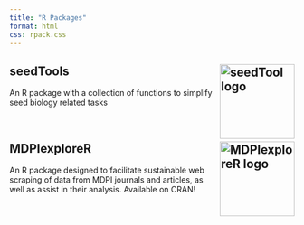 ```yaml
---
title: "R Packages"
format: html
css: rpack.css
---
```


<h2>**seedTools** <a href="https://pgomba.github.io/seedTools/"> <img src="images/seed_logo.png" alt="seedTool logo" width="132" style="float: right;"/> </a></h2>

An R package with a collection of functions to simplify seed biology related tasks

<br>

<h2>**MDPIexploreR** <a href="https://pgomba.github.io/MDPI_explorer/"><img src="images/mdpiexplorer_logo.png" alt="MDPIexploreR logo" width="132" style="float: right;"/> </a></h2>

An R package designed to facilitate sustainable web scraping of data from MDPI journals and articles, as well as assist in their analysis. Available on CRAN!